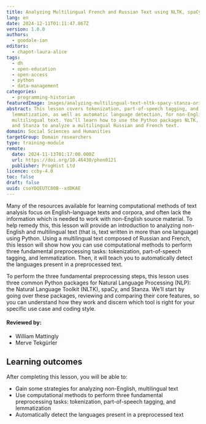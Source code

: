 ```yaml
---
title: Analyzing Multilingual French and Russian Text using NLTK, spaCy, and Stanza
lang: en
date: 2024-12-11T01:11:47.867Z
version: 1.0.0
authors:
  - goodale-ian
editors:
  - chapot-laura-alice
tags:
  - dh
  - open-education
  - open-access
  - python
  - data-management
categories:
  - programming-historian
featuredImage: images/analyzing-multilingual-text-nltk-spacy-stanza-original.png
abstract: This lesson covers tokenization, part-of-speech tagging, and
  lemmatization, as well as automatic language detection, for non-English and
  multilingual text. You’ll learn how to use the Python packages NLTK, spaCy,
  and Stanza to analyze a multilingual Russian and French text.
domain: Social Sciences and Humanities
targetGroup: Domain researchers
type: training-module
remote:
  date: 2024-11-13T01:17:00.000Z
  url: https://doi.org/10.46430/phen0121
  publisher: ProgHist Ltd
licence: ccby-4.0
toc: false
draft: false
uuid: csoYDQEUTC80B--xdDKAE
---
```

Many of the resources available for learning computational methods of text analysis focus on English-language texts and corpora, and often lack the information which is needed to work with non-English source material. To help remedy this, this lesson will provide an introduction to analyzing non-English and multilingual text (that is, text written in more than one language) using Python. Using a multilingual text composed of Russian and French, this lesson will show how you can use computational methods to perform three fundamental preprocessing tasks: tokenization, part-of-speech tagging, and lemmatization. Then, it will teach you to automatically detect the languages present in a preprocessed text.

To perform the three fundamental preprocessing steps, this lesson uses three common Python packages for Natural Language Processing (NLP): the Natural Language Toolkit (NLTK), spaCy, and Stanza. We’ll start by going over these packages, reviewing and comparing their core features, so you can understand how they work and discern which tool is right for your specific use case and coding style.

#### Reviewed by:    
- William Mattingly 
- Merve Tekgürler

## Learning outcomes

After completing this lesson, you will be able to:

- Gain some strategies for analyzing non-English, multilingual text
- Use computational methods to perform three fundamental preprocessing tasks: tokenization, part-of-speech tagging, and lemmatization
- Automatically detect the languages present in a preprocessed text

<ExternalResource title="Interested in learning more?" subtitle="Check out this lesson on Programming Historian's website" url="https://doi.org/10.46430/phen0121" /> 
